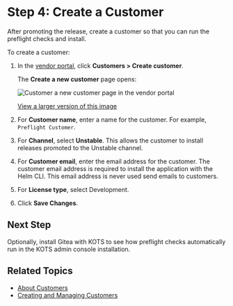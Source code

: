 # Step 4: Create a Customer

After promoting the release, create a customer so that you can run the preflight checks and install.

To create a customer:

1. In the [vendor portal](https://vendor.replicated.com), click **Customers > Create customer**.

   The **Create a new customer** page opens:

   ![Customer a new customer page in the vendor portal](/images/create-customer.png)

   [View a larger version of this image](/images/create-customer.png)

1. For **Customer name**, enter a name for the customer. For example, `Preflight Customer`.

1. For **Channel**, select **Unstable**. This allows the customer to install releases promoted to the Unstable channel.

1. For **Customer email**, enter the email address for the customer. The customer email address is required to install the application with the Helm CLI. This email address is never used send emails to customers.

1. For **License type**, select Development.

1. Click **Save Changes**.

## Next Step

Optionally, install Gitea with KOTS to see how preflight checks automatically run in the KOTS admin console installation.

## Related Topics

* [About Customers](/vendor/licenses-about)
* [Creating and Managing Customers](/vendor/releases-creating-customer)